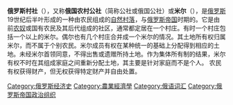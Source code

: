 '''俄罗斯村社'''（{{lang-ru|общи́на}}），又称'''俄国农村公社'''（简称公社或俄国公社）或'''米尔'''（{{lang-ru|мир}}），是[[俄罗斯|俄罗斯]]19世纪后半叶形成的一种由农民组成的[[自然村落|自然村落]]，与[[俄罗斯帝国|俄罗斯帝国]]时期的{{le|俄罗斯农场|Khutor|农场}}。它是由前[[农奴|农奴]]或国有农民及其后代组成的社区，通常都定居在一个村庄。有时一个村庄包括一个以上的米尔。偶尔也有几个村庄合并成一个米尔的情况。其土地所有权归属米尔，而不属于个别农民。米尔成员有权在某种统一的基础上分配得到相应的土地。未经米尔首领同意，不得出售或遗赠所持土地。作为集体所有制的结果，米尔有权不时在其组成家庭之间重新分配土地，其主要是针对家庭而不是个人。 农民有权获得财产，但无权获得特定财产并自由处置。

[[Category:俄罗斯经济史|Category:俄罗斯经济史]]
[[Category:農業經濟學|Category:農業經濟學]]
[[Category:俄语词汇|Category:俄语词汇]]
[[Category:俄罗斯帝国政治组织|Category:俄罗斯帝国政治组织]]